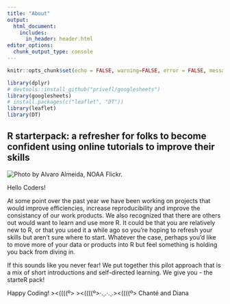 ```yaml
---
title: "About"
output:
  html_document:
    includes:
      in_header: header.html
editor_options: 
  chunk_output_type: console
---
```


```r
knitr::opts_chunk$set(echo = FALSE, warning=FALSE, error = FALSE, message = FALSE)

library(dplyr)
# devtools::install_github("privefl/googlesheets")
library(googlesheets)
# install.packages(c("leaflet", "DT"))
library(leaflet)
library(DT)
```



## R starterpack: a refresher for folks to become confident using online tutorials to improve their skills

<div class = "row">
<div class = "col-md-6">

<!-- ![Photo by Alvaro Almeida, [NOAA Flickr](https://www.flickr.com/photos/alvarolsalmeida/45332600361/).](aboutimg.jpg) -->

![Photo by Alvaro Almeida, [NOAA Flickr](https://www.flickr.com/photos/alvarolsalmeida/45332600361/).](aboutimg.jpg)
<!-- ![Photo by Alvaro Almeida, NOAA Flickr](aboutimg.jpg) -->

</div>

<div class = "col-md-6">

Hello Coders!

At some point over the past year we have been working on projects that would improve efficiencies, increase reproducibility and improve the consistancy of our work products.  We also recognized that there are others out would want to learn and use more R. It could be that you are relatively new to R, or that you used it a while ago so you're hoping to refresh your skills but aren't sure where to start. Whatever the case, perhaps you'd like to move more of your data or products into R but feel something is holding you back from diving in. 


If this sounds like you never fear! We put together this pilot approach that is a mix of short introductions and self-directed learning. We give you - the starteR pack!



Happy Coding!  ><((((º>  ><((((º>·.¸.·.¸.><((((º> Chanté and Diana

</div>





